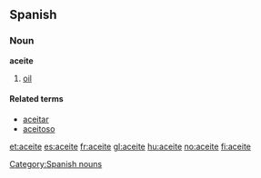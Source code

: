 ==Spanish==

===Noun===
'''aceite''' {{m}}

# [[oil]]

====Related terms====
*[[aceitar]] {{pos_v}}
*[[aceitoso]] {{pos_a}}

[[et:aceite]]
[[es:aceite]]
[[fr:aceite]]
[[gl:aceite]]
[[hu:aceite]]
[[no:aceite]]
[[fi:aceite]]
[[Category:Spanish nouns]]